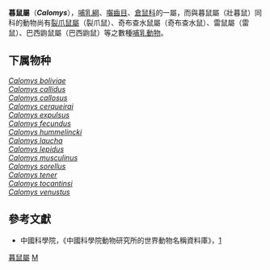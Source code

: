 {{Automatic taxobox
| taxon = Calomys
| image = Calomys laucha small vesper mouse.jpg
| image_caption = ''Calomys laucha''
| authority = [[George_Robert_Waterhouse|Waterhouse]], 1837
| synonyms = '''''Hesperomys''''' Waterhouse, 1839
}}

'''暮鼠屬'''（'''''Calomys'''''），[[哺乳綱|哺乳綱]]、[[囓齒目|囓齒目]]、[[倉鼠科|倉鼠科]]的一屬，而與暮鼠屬（壯暮鼠）同科的動物尚有[[裂爪鼠屬|裂爪鼠屬]]（裂爪鼠）、奇布查水鼠屬（奇布查水鼠）、雷鼠屬（雷鼠）、巴西鼩鼠屬（巴西鼩鼠）等之數種[[哺乳動物|哺乳動物]]。

==下属物种==
''[[Calomys_boliviae|Calomys boliviae]]''<br>
''[[Calomys_callidus|Calomys callidus]]''<br>
''[[Calomys_callosus|Calomys callosus]]''<br>
''[[Calomys_cerqueirai|Calomys cerqueirai]]''<br>
''[[Calomys_expulsus|Calomys expulsus]]''<br>
''[[Calomys_fecundus|Calomys fecundus]]''<br>
''[[Calomys_hummelincki|Calomys hummelincki]]''<br>
''[[Calomys_laucha|Calomys laucha]]''<br>
''[[Calomys_lepidus|Calomys lepidus]]''<br>
''[[Calomys_musculinus|Calomys musculinus]]''<br>
''[[Calomys_sorellus|Calomys sorellus]]''<br>
''[[Calomys_tener|Calomys tener]]''<br>
''[[Calomys_tocantinsi|Calomys tocantinsi]]''<br>
''[[Calomys_venustus|Calomys venustus]]''

==參考文獻==
*中國科學院，《中國科學院動物研究所的世界動物名稱資料庫》，[https://web.archive.org/web/20050718232917/http://vzd.brim.ac.cn/division/fauna/index.asp]
{{Taxonbar|from=Q857571}}

[[Category:暮鼠屬|]]
[[Category:_仓鼠科|M]]